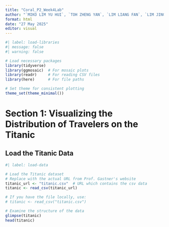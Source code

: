 ```yaml
---
title: "Coral_P2_Week4Lab"
author: "`MIKO LIM YU HUI`, `TOH ZHENG YAN`, `LIM LIANG FAN`, `LIM JING CHUAN JONATHAN`, `HUANG WAN YING`, `TEE YU CHENG`, `ONG JIA EN DARRYL`"
format: html
date: "27 May 2025"
editor: visual
---
```


```r
#| label: load-libraries
#| message: false
#| warning: false

# Load necessary packages
library(tidyverse)
library(ggmosaic)  # For mosaic plots
library(readr)     # For reading CSV files
library(here)      # For file paths

# Set theme for consistent plotting
theme_set(theme_minimal())
```

# Section 1: Visualizing the Distribution of Travelers on the Titanic

## Load the Titanic Data

```r
#| label: load-data

# Load the Titanic dataset
# Replace with the actual URL from Prof. Gastner's website
titanic_url <- "titanic.csv"  # URL which contains the csv data
titanic <- read_csv(titanic_url)

# If you have the file locally, use:
# titanic <- read_csv("titanic.csv")

# Examine the structure of the data
glimpse(titanic)
head(titanic)
```
